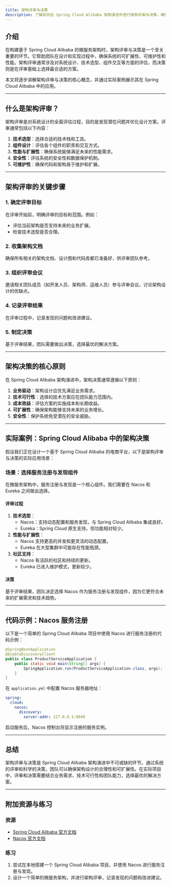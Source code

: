 ```yaml
---
title: 架构评审与决策
description: 了解如何在 Spring Cloud Alibaba 架构演进中进行架构评审与决策，确保系统设计的合理性和可扩展性。
---
```


## 介绍

在构建基于 Spring Cloud Alibaba 的微服务架构时，架构评审与决策是一个至关重要的环节。它帮助团队在设计和实现过程中，确保系统的可扩展性、可维护性和性能。架构评审通常涉及对系统设计、技术选型、组件交互等方面的评估，而决策则是在评审基础上选择最合适的方案。

本文将逐步讲解架构评审与决策的核心概念，并通过实际案例展示其在 Spring Cloud Alibaba 中的应用。

---

## 什么是架构评审？

架构评审是对系统设计的全面评估过程，目的是发现潜在问题并优化设计方案。评审通常包括以下内容：

1. **技术选型**：选择合适的技术栈和工具。
2. **组件设计**：评估各个组件的职责和交互方式。
3. **性能与扩展性**：确保系统能够满足未来的性能需求。
4. **安全性**：评估系统的安全性和数据保护机制。
5. **可维护性**：确保代码和架构易于维护和扩展。

---

## 架构评审的关键步骤

### 1. 确定评审目标
在评审开始前，明确评审的目标和范围。例如：
- 评估当前架构是否支持未来的业务扩展。
- 检查技术选型是否合理。

### 2. 收集架构文档
确保所有相关的架构文档、设计图和代码库都已准备好，供评审团队参考。

### 3. 组织评审会议
邀请相关团队成员（如开发人员、架构师、运维人员）参与评审会议，讨论架构设计的优缺点。

### 4. 记录评审结果
在评审过程中，记录发现的问题和改进建议。

### 5. 制定决策
基于评审结果，团队需要做出决策，选择最优的解决方案。

---

## 架构决策的核心原则

在 Spring Cloud Alibaba 架构演进中，架构决策通常遵循以下原则：

1. **业务驱动**：架构设计应优先满足业务需求。
2. **技术可行性**：选择的技术方案应在团队能力范围内。
3. **成本效益**：评估方案的实施成本和长期收益。
4. **可扩展性**：确保架构能够支持未来的业务增长。
5. **安全性**：保护系统免受潜在的安全威胁。

---

## 实际案例：Spring Cloud Alibaba 中的架构决策

假设我们正在设计一个基于 Spring Cloud Alibaba 的电商平台，以下是架构评审与决策的实际应用场景：

### 场景：选择服务注册与发现组件
在微服务架构中，服务注册与发现是一个核心组件。我们需要在 Nacos 和 Eureka 之间做出选择。

#### 评审过程
1. **技术选型**：
   - Nacos：支持动态配置和服务发现，与 Spring Cloud Alibaba 集成良好。
   - Eureka：Spring Cloud 原生支持，但功能相对较少。
2. **性能与扩展性**：
   - Nacos 支持更高的并发和更灵活的动态配置。
   - Eureka 在大型集群中可能存在性能瓶颈。
3. **社区支持**：
   - Nacos 有活跃的社区和持续的更新。
   - Eureka 已进入维护模式，更新较少。

#### 决策
基于评审结果，团队决定选择 Nacos 作为服务注册与发现组件，因为它更符合未来的扩展需求和技术趋势。

---

## 代码示例：Nacos 服务注册

以下是一个简单的 Spring Cloud Alibaba 项目中使用 Nacos 进行服务注册的代码示例：

```java
@SpringBootApplication
@EnableDiscoveryClient
public class ProductServiceApplication {
    public static void main(String[] args) {
        SpringApplication.run(ProductServiceApplication.class, args);
    }
}
```

在 `application.yml` 中配置 Nacos 服务器地址：

```yaml
spring:
  cloud:
    nacos:
      discovery:
        server-addr: 127.0.0.1:8848
```

启动服务后，Nacos 控制台将显示注册的服务实例。

---

## 总结

架构评审与决策是 Spring Cloud Alibaba 架构演进中不可或缺的环节。通过系统的评审和科学的决策，团队可以确保架构设计的合理性和可扩展性。在实际项目中，评审和决策需要结合业务需求、技术可行性和团队能力，选择最优的解决方案。

---

## 附加资源与练习

### 资源
- [Spring Cloud Alibaba 官方文档](https://spring.io/projects/spring-cloud-alibaba)
- [Nacos 官方文档](https://nacos.io/)

### 练习
1. 尝试在本地搭建一个 Spring Cloud Alibaba 项目，并使用 Nacos 进行服务注册与发现。
2. 设计一个简单的微服务架构，并进行架构评审，记录发现的问题和改进建议。